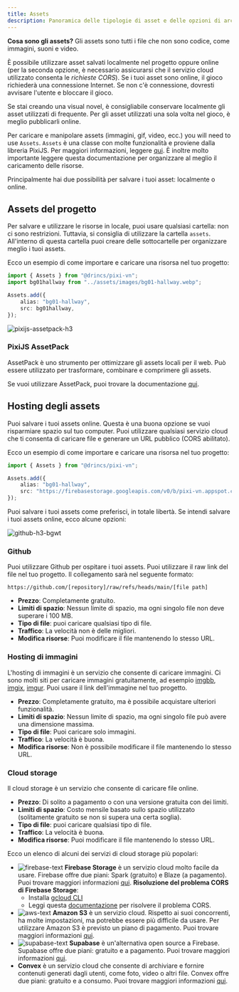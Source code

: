 ```yaml
---
title: Assets
description: Panoramica delle tipologie di asset e delle opzioni di archiviazione (locale o online) in Pixi'VN, con esempi di utilizzo.
---
```


**Cosa sono gli assets?** Gli assets sono tutti i file che non sono codice, come immagini, suoni e video.

È possibile utilizzare asset salvati localmente nel progetto oppure online (per la seconda opzione, è necessario assicurarsi che il servizio cloud utilizzato consenta le _richieste CORS_). Se i tuoi asset sono online, il gioco richiederà una connessione Internet. Se non c'è connessione, dovresti avvisare l'utente e bloccare il gioco.

Se stai creando una visual novel, è consigliabile conservare localmente gli asset utilizzati di frequente. Per gli asset utilizzati una sola volta nel gioco, è meglio pubblicarli online.

Per caricare e manipolare assets (immagini, gif, video, ecc.) you will need to use `Assets`. `Assets` è una classe con molte funzionalità e proviene dalla libreria PixiJS. Per maggiori informazioni, leggere [qui](https://pixijs.com/8.x/guides/components/assets). È inoltre molto importante leggere questa documentazione per <DynamicLink href="/start/assets-management">organizzare al meglio il caricamento delle risorse</DynamicLink>.

Principalmente hai due possibilità per salvare i tuoi asset: localmente o online.

## Assets del progetto

Per salvare e utilizzare le risorse in locale, puoi usare qualsiasi cartella: non ci sono restrizioni. Tuttavia, si consiglia di utilizzare la cartella `assets`. All'interno di questa cartella puoi creare delle sottocartelle per organizzare meglio i tuoi assets.

Ecco un esempio di come importare e caricare una risorsa nel tuo progetto:

```ts title="utils/assets.ts"
import { Assets } from "@drincs/pixi-vn";
import bg01hallway from "../assets/images/bg01-hallway.webp";

Assets.add({
    alias: "bg01-hallway",
    src: bg01hallway,
});
```

![pixijs-assetpack-h3](/pixijs-assetpack.svg)

### PixiJS AssetPack

AssetPack è uno strumento per ottimizzare gli assets locali per il web. Può essere utilizzato per trasformare, combinare e comprimere gli assets.

Se vuoi utilizzare AssetPack, puoi trovare la documentazione [qui](https://pixijs.io/assetpack).

## Hosting degli assets

Puoi salvare i tuoi assets online. Questa è una buona opzione se vuoi risparmiare spazio sul tuo computer. Puoi utilizzare qualsiasi servizio cloud che ti consenta di caricare file e generare un URL pubblico (CORS abilitato).

Ecco un esempio di come importare e caricare una risorsa nel tuo progetto:

```ts title="utils/assets.ts"
import { Assets } from "@drincs/pixi-vn";

Assets.add({
    alias: "bg01-hallway",
    src: "https://firebasestorage.googleapis.com/v0/b/pixi-vn.appspot.com/o/public%2Fbreakdown%2Fbg01-hallway.webp?alt=media",
});
```

Puoi salvare i tuoi assets come preferisci, in totale libertà. Se intendi salvare i tuoi assets online, ecco alcune opzioni:

![github-h3-bgwt](/github.svg)

### Github

Puoi utilizzare Github per ospitare i tuoi assets. Puoi utilizzare il raw link del file nel tuo progetto. Il collegamento sarà nel seguente formato:

```text
https://github.com/[repository]/raw/refs/heads/main/[file path]
```

- **Prezzo**: Completamente gratuito.
- **Limiti di spazio**: Nessun limite di spazio, ma ogni singolo file non deve superare i 100 MB.
- **Tipo di file**: puoi caricare qualsiasi tipo di file.
- **Traffico**: La velocità non è delle migliori.
- **Modifica risorse**: Puoi modificare il file mantenendo lo stesso URL.

### Hosting di immagini

L'hosting di immagini è un servizio che consente di caricare immagini. Ci sono molti siti per caricare immagini gratuitamente, ad esempio [imgbb](https://imgbb.com/), [imgix](https://www.imgix.com/), [imgur](https://imgur.com/). Puoi usare il link dell'immagine nel tuo progetto.

- **Prezzo**: Completamente gratuito, ma è possibile acquistare ulteriori funzionalità.
- **Limiti di spazio**: Nessun limite di spazio, ma ogni singolo file può avere una dimensione massima.
- **Tipo di file**: Puoi caricare solo immagini.
- **Traffico**: La velocità è buona.
- **Modifica risorse**: Non è possibile modificare il file mantenendo lo stesso URL.

### Cloud storage

Il cloud storage è un servizio che consente di caricare file online.

- **Prezzo**: Di solito a pagamento o con una versione gratuita con dei limiti.
- **Limiti di spazio**: Costo mensile basato sullo spazio utilizzato (solitamente gratuito se non si supera una certa soglia).
- **Tipo di file**: puoi caricare qualsiasi tipo di file.
- **Traffico**: La velocità è buona.
- **Modifica risorse**: Puoi modificare il file mantenendo lo stesso URL.

Ecco un elenco di alcuni dei servizi di cloud storage più popolari:

- ![firebase-text](/firebase.svg) **Firebase Storage** è un servizio cloud molto facile da usare. Firebase offre due piani: Spark (gratuito) e Blaze (a pagamento). Puoi trovare maggiori informazioni [qui](https://firebase.google.com/pricing).
  **Risoluzione del problema CORS di Firebase Storage**:
  - Installa [gcloud CLI](https://cloud.google.com/sdk/docs/install)
  - Leggi questa [documentazione](https://medium.com/@we.viavek/setting-cors-in-firebase-19a2cce2fe28) per risolvere il problema CORS.
- ![aws-text](/aws.svg) **Amazon S3** è un servizio cloud. Rispetto ai suoi concorrenti, ha molte impostazioni, ma potrebbe essere più difficile da usare. Per utilizzare Amazon S3 è previsto un piano di pagamento. Puoi trovare maggiori informazioni [qui](https://aws.amazon.com/s3/pricing/).
- ![supabase-text](/supabase.svg) **Supabase** è un'alternativa open source a Firebase. Supabase offre due piani: gratuito e a pagamento. Puoi trovare maggiori informazioni [qui](https://supabase.io/pricing).
- **Convex** è un servizio cloud che consente di archiviare e fornire contenuti generati dagli utenti, come foto, video o altri file. Convex offre due piani: gratuito e a consumo. Puoi trovare maggiori informazioni [qui](https://www.convex.dev/pricing).
